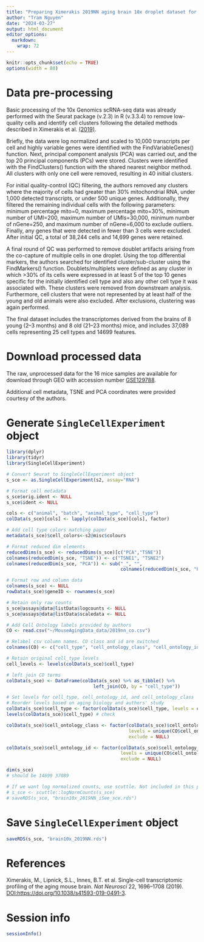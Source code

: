```yaml
---
title: "Preparing Ximerakis 2019NN aging brain 10x droplet dataset for ExperimentHub"
author: "Tram Nguyen"
date: "2024-03-27"
output: html_document
editor_options: 
  markdown: 
    wrap: 72
---
```


```r
knitr::opts_chunk$set(echo = TRUE)
options(width = 80)
```

# Data pre-processing

Basic processing of the 10x Genomics scRNA-seq data was already
performed with the Seurat package (v.2.3) in R (v.3.3.4) to remove
low-quality cells and identify cell clusters following the detailed
methods described in Ximerakis et al.
[(2019)](https://www.nature.com/articles/s41593-019-0491-3#Sec12).

Briefly, the data were log normalized and scaled to 10,000 transcripts
per cell and highly variable genes were identified with the
FindVariableGenes() function. Next, principal component analysis (PCA)
was carried out, and the top 20 principal components (PCs) were stored.
Clusters were identified with the FindClusters() function with the
shared nearest neighbor method. All clusters with only one cell were
removed, resulting in 40 initial clusters.

For initial quality-control (QC) filtering, the authors removed any
clusters where the majority of cells had greater than 30%
mitochondrial RNA, under 1,000 detected transcripts, or under 500 unique
genes. Additionally, they filtered the remaining individual cells with
the following parameters: minimum percentage mito=0, maximum
percentage mito=30%, minimum number of UMI=200, maximum number of
UMIs=30,000, minimum number of nGene=250, and maximum number of
nGene=6,000 to exclude outliers. Finally, any genes that were
detected in fewer than 3 cells were excluded. After initial QC, a total of 
38,244 cells and 14,699 genes were retained.

A final round of QC was performed to remove doublet artifacts arising from
the co-capture of multiple cells in one droplet. Using the top differential
markers, the authors searched for identified cluster/sub-cluster using the
FindMarkers() function. Doublets/multiplets were defined as any cluster in
which >30% of its cells were expressed in at least 5 of the top 10 genes
specific for the initially identified cell type and also any other cell type it 
was associated with. These clusters were removed from downstream analysis.
Furthermore, cell clusters that were not represented by at least half of the
young and old animals were also excluded. After exclusions, clustering was again
performed.

The final dataset includes the transcriptomes derived from the brains of
8 young (2–3 months) and 8 old (21–23 months) mice, and includes 37,089 cells
representing 25 cell types and 14699 features. 


# Download processed data

The raw, unprocessed data for the 16 mice samples are available for download 
through GEO with accession number [GSE129788](https://www.ncbi.nlm.nih.gov/geo/query/acc.cgi?acc=GSE12978).

Additional cell metadata, TSNE and PCA coordinates were provided 
courtesy of the authors.

# Generate `SingleCellExperiment` object

```r
library(dplyr)
library(tidyr)
library(SingleCellExperiment)

# Convert Seurat to SingleCellExperiment object
s_sce <- as.SingleCellExperiment(s2, assay="RNA")

# Format cell metadata
s_sce$orig.ident <- NULL
s_sce$ident <- NULL

cols <- c("animal", "batch", "animal_type", "cell_type")
colData(s_sce)[cols] <- lapply(colData(s_sce)[cols], factor)

# Add cell type colors matching paper
metadata(s_sce)$cell_colors<-s2@misc$colours

# Format reduced dim elements
reducedDims(s_sce) <- reducedDims(s_sce)[c("PCA","TSNE")]
colnames(reducedDim(s_sce, "TSNE")) <- c("TSNE1", "TSNE2")
colnames(reducedDim(s_sce, "PCA")) <- sub("_", "", 
                                          colnames(reducedDim(s_sce, "PCA")))

# Format row and column data
colnames(s_sce) <- NULL
rowData(s_sce)$geneID <- rownames(s_sce)

# Retain only raw counts
s_sce@assays@data@listData$logcounts <- NULL
s_sce@assays@data@listData$scaledata <- NULL

# Add Cell Ontology labels provided by authors
CO <- read.csv("~/MouseAgingData_data/2019nn_co.csv")

# Relabel csv column names. CO class and id are switched
colnames(CO) <- c("cell_type", "cell_ontology_class", "cell_ontology_id")

# Retain original cell_type levels
cell_levels <- levels(colData(s_sce)$cell_type)

# left join CO terms
colData(s_sce) <- DataFrame(colData(s_sce) %>% as_tibble() %>% 
                                left_join(CO, by = "cell_type"))

# Set levels for cell_type, cell_ontology_id, and cell_ontology_class
# Reorder levels based on aging biology and authors' study
colData(s_sce)$cell_type <- factor(colData(s_sce)$cell_type, levels = cell_levels)
levels(colData(s_sce)$cell_type) # check

colData(s_sce)$cell_ontology_class <- factor(colData(s_sce)$cell_ontology_class, 
                                             levels = unique(CO$cell_ontology_class), 
                                             exclude = NULL)

colData(s_sce)$cell_ontology_id <- factor(colData(s_sce)$cell_ontology_id, 
                                          levels = unique(CO$cell_ontology_id), 
                                          exclude = NULL)

dim(s_sce)
# should be 14699 37089

# If we want log normalized counts, use scuttle. Not included in this package.
# s_sce <- scuttle::logNormCounts(s_sce)
# saveRDS(s_sce, "brain10x_2019NN_iSee_sce.rds")
```

# Save `SingleCellExperiment` object

```r
saveRDS(s_sce, "brain10x_2019NN.rds")
```

# References

Ximerakis, M., Lipnick, S.L., Innes, B.T. et al. Single-cell transcriptomic
profiling of the aging mouse brain. *Nat Neurosci* 22, 1696–1708 (2019).
<DOI:https://doi.org/10.1038/s41593-019-0491-3>.

# Session info

```r
sessionInfo()
```